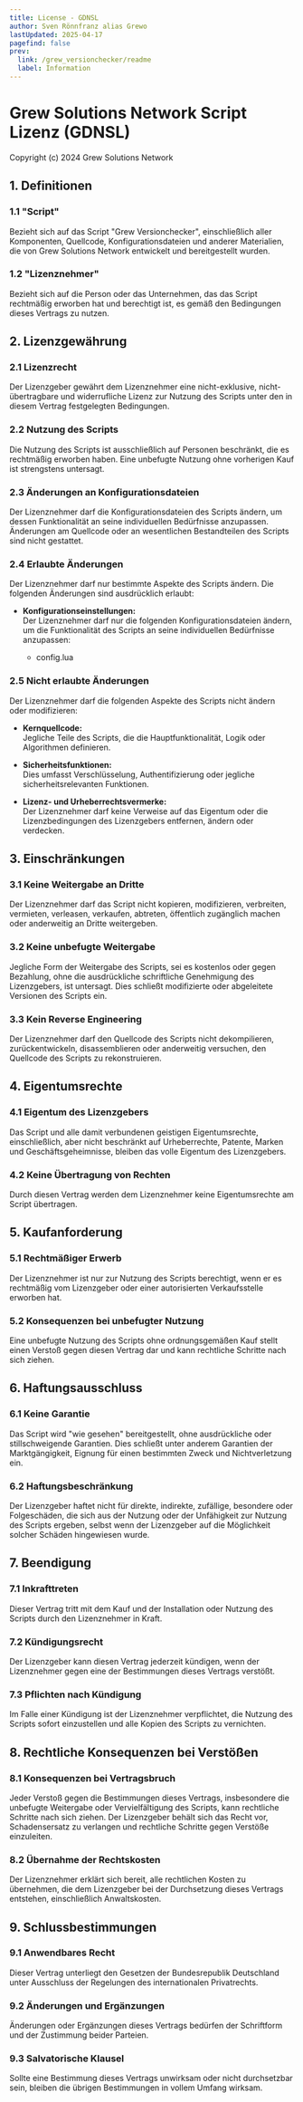 ```yaml
---
title: License - GDNSL
author: Sven Rönnfranz alias Grewo
lastUpdated: 2025-04-17
pagefind: false
prev:
  link: /grew_versionchecker/readme
  label: Information
---
```


# Grew Solutions Network Script Lizenz (GDNSL)
Copyright (c) 2024 Grew Solutions Network

## 1. Definitionen

### 1.1 "Script"
Bezieht sich auf das Script "Grew Versionchecker", einschließlich aller Komponenten, Quellcode, Konfigurationsdateien und anderer Materialien, die von Grew Solutions Network entwickelt und bereitgestellt wurden.

### 1.2 "Lizenznehmer"
Bezieht sich auf die Person oder das Unternehmen, das das Script rechtmäßig erworben hat und berechtigt ist, es gemäß den Bedingungen dieses Vertrags zu nutzen.

## 2. Lizenzgewährung

### 2.1 Lizenzrecht
Der Lizenzgeber gewährt dem Lizenznehmer eine nicht-exklusive, nicht-übertragbare und widerrufliche Lizenz zur Nutzung des Scripts unter den in diesem Vertrag festgelegten Bedingungen.

### 2.2 Nutzung des Scripts
Die Nutzung des Scripts ist ausschließlich auf Personen beschränkt, die es rechtmäßig erworben haben. Eine unbefugte Nutzung ohne vorherigen Kauf ist strengstens untersagt.

### 2.3 Änderungen an Konfigurationsdateien
Der Lizenznehmer darf die Konfigurationsdateien des Scripts ändern, um dessen Funktionalität an seine individuellen Bedürfnisse anzupassen. Änderungen am Quellcode oder an wesentlichen Bestandteilen des Scripts sind nicht gestattet.

### 2.4 Erlaubte Änderungen
Der Lizenznehmer darf nur bestimmte Aspekte des Scripts ändern. Die folgenden Änderungen sind ausdrücklich erlaubt:

* **Konfigurationseinstellungen:** <br/>
Der Lizenznehmer darf nur die folgenden Konfigurationsdateien ändern, um die Funktionalität des Scripts an seine individuellen Bedürfnisse anzupassen:

    * config.lua

### 2.5 Nicht erlaubte Änderungen
Der Lizenznehmer darf die folgenden Aspekte des Scripts nicht ändern oder modifizieren:

* **Kernquellcode:**<br/>
Jegliche Teile des Scripts, die die Hauptfunktionalität, Logik oder Algorithmen definieren.

* **Sicherheitsfunktionen:**<br/>
Dies umfasst Verschlüsselung, Authentifizierung oder jegliche sicherheitsrelevanten Funktionen.

* **Lizenz- und Urheberrechtsvermerke:**<br/>
Der Lizenznehmer darf keine Verweise auf das Eigentum oder die Lizenzbedingungen des Lizenzgebers entfernen, ändern oder verdecken.

## 3. Einschränkungen

### 3.1 Keine Weitergabe an Dritte
Der Lizenznehmer darf das Script nicht kopieren, modifizieren, verbreiten, vermieten, verleasen, verkaufen, abtreten, öffentlich zugänglich machen oder anderweitig an Dritte weitergeben.

### 3.2 Keine unbefugte Weitergabe
Jegliche Form der Weitergabe des Scripts, sei es kostenlos oder gegen Bezahlung, ohne die ausdrückliche schriftliche Genehmigung des Lizenzgebers, ist untersagt. Dies schließt modifizierte oder abgeleitete Versionen des Scripts ein.

### 3.3 Kein Reverse Engineering
Der Lizenznehmer darf den Quellcode des Scripts nicht dekompilieren, zurückentwickeln, disassemblieren oder anderweitig versuchen, den Quellcode des Scripts zu rekonstruieren.

## 4. Eigentumsrechte

### 4.1 Eigentum des Lizenzgebers
Das Script und alle damit verbundenen geistigen Eigentumsrechte, einschließlich, aber nicht beschränkt auf Urheberrechte, Patente, Marken und Geschäftsgeheimnisse, bleiben das volle Eigentum des Lizenzgebers.

### 4.2 Keine Übertragung von Rechten
Durch diesen Vertrag werden dem Lizenznehmer keine Eigentumsrechte am Script übertragen.

## 5. Kaufanforderung

### 5.1 Rechtmäßiger Erwerb
Der Lizenznehmer ist nur zur Nutzung des Scripts berechtigt, wenn er es rechtmäßig vom Lizenzgeber oder einer autorisierten Verkaufsstelle erworben hat.

### 5.2 Konsequenzen bei unbefugter Nutzung
Eine unbefugte Nutzung des Scripts ohne ordnungsgemäßen Kauf stellt einen Verstoß gegen diesen Vertrag dar und kann rechtliche Schritte nach sich ziehen.

## 6. Haftungsausschluss

### 6.1 Keine Garantie
Das Script wird "wie gesehen" bereitgestellt, ohne ausdrückliche oder stillschweigende Garantien. Dies schließt unter anderem Garantien der Marktgängigkeit, Eignung für einen bestimmten Zweck und Nichtverletzung ein.

### 6.2 Haftungsbeschränkung
Der Lizenzgeber haftet nicht für direkte, indirekte, zufällige, besondere oder Folgeschäden, die sich aus der Nutzung oder der Unfähigkeit zur Nutzung des Scripts ergeben, selbst wenn der Lizenzgeber auf die Möglichkeit solcher Schäden hingewiesen wurde.

## 7. Beendigung

### 7.1 Inkrafttreten
Dieser Vertrag tritt mit dem Kauf und der Installation oder Nutzung des Scripts durch den Lizenznehmer in Kraft.

### 7.2 Kündigungsrecht
Der Lizenzgeber kann diesen Vertrag jederzeit kündigen, wenn der Lizenznehmer gegen eine der Bestimmungen dieses Vertrags verstößt.

### 7.3 Pflichten nach Kündigung
Im Falle einer Kündigung ist der Lizenznehmer verpflichtet, die Nutzung des Scripts sofort einzustellen und alle Kopien des Scripts zu vernichten.

## 8. Rechtliche Konsequenzen bei Verstößen

### 8.1 Konsequenzen bei Vertragsbruch
Jeder Verstoß gegen die Bestimmungen dieses Vertrags, insbesondere die unbefugte Weitergabe oder Vervielfältigung des Scripts, kann rechtliche Schritte nach sich ziehen. Der Lizenzgeber behält sich das Recht vor, Schadensersatz zu verlangen und rechtliche Schritte gegen Verstöße einzuleiten.

### 8.2 Übernahme der Rechtskosten
Der Lizenznehmer erklärt sich bereit, alle rechtlichen Kosten zu übernehmen, die dem Lizenzgeber bei der Durchsetzung dieses Vertrags entstehen, einschließlich Anwaltskosten.

## 9. Schlussbestimmungen

### 9.1 Anwendbares Recht
Dieser Vertrag unterliegt den Gesetzen der Bundesrepublik Deutschland unter Ausschluss der Regelungen des internationalen Privatrechts.

### 9.2 Änderungen und Ergänzungen
Änderungen oder Ergänzungen dieses Vertrags bedürfen der Schriftform und der Zustimmung beider Parteien.

### 9.3 Salvatorische Klausel
Sollte eine Bestimmung dieses Vertrags unwirksam oder nicht durchsetzbar sein, bleiben die übrigen Bestimmungen in vollem Umfang wirksam.
